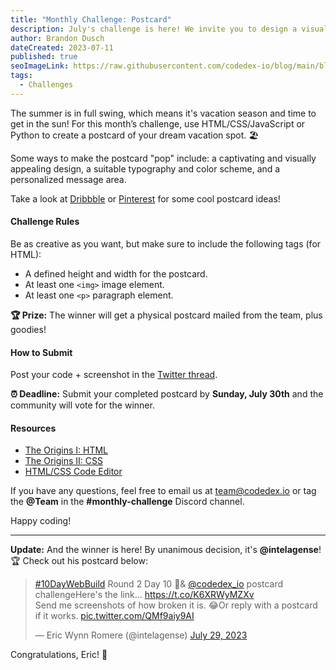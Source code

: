 ```yaml
---
title: "Monthly Challenge: Postcard"
description: July's challenge is here! We invite you to design a visually appealing postcard to showcase your HTML/CSS skills. It's a great opportunity to sharpen your frontend web dev abilities while testing your creativity.
author: Brandon Dusch
dateCreated: 2023-07-11
published: true
seoImageLink: https://raw.githubusercontent.com/codedex-io/blog/main/blog-images/monthly-challenge-postcard/banner.png
tags:
  - Challenges
---
```


The summer is in full swing, which means it's vacation season and time to get in the sun! For this month’s challenge, use HTML/CSS/JavaScript or Python to create a postcard of your dream vacation spot. 🏖️

Some ways to make the postcard "pop" include: a captivating and visually appealing design, a suitable typography and color scheme, and a personalized message area.

Take a look at [Dribbble](https://dribbble.com/search/postcard) or [Pinterest](https://www.pinterest.com/akw518/postcard-design-inspiration) for some cool postcard ideas!

#### Challenge Rules

Be as creative as you want, but make sure to include the following tags (for HTML):

- A defined height and width for the postcard.
- At least one `<img>` image element.
- At least one `<p>` paragraph element.

**🏆 Prize:** The winner will get a physical postcard mailed from the team, plus goodies!

#### How to Submit

Post your code + screenshot in the [Twitter thread](https://twitter.com/codedex_io/status/1680974889182801921).

**⏰ Deadline:** Submit your completed postcard by **Sunday, July 30th** and the community will vote for the winner.

#### Resources

- [The Origins I: HTML](https://www.codedex.io/html)
- [The Origins II: CSS](https://www.codedex.io/css)
- [HTML/CSS Code Editor](https://www.codedex.io/editor/html-css)

If you have any questions, feel free to email us at [team@codedex.io](mailto:team@codedex.io) or tag the **@Team** in the **#monthly-challenge** Discord channel.

Happy coding!

---

**Update:** And the winner is here! By unanimous decision, it's **@intelagense**! 🏆 Check out his postcard below:

<blockquote className="twitter-tweet"><p lang="en" dir="ltr"><a href="https://twitter.com/hashtag/10DayWebBuild?src=hash&amp;ref_src=twsrc%5Etfw">#10DayWebBuild</a> Round 2 Day 10 🥳<be />&amp; <a href="https://twitter.com/codedex_io?ref_src=twsrc%5Etfw">@codedex_io</a> postcard challenge<be /><be />Here&#39;s the link... <a href="https://t.co/K6XRWyMZXv">https://t.co/K6XRWyMZXv</a><br>Send me screenshots of how broken it is. 😂<be /><be />Or reply with a postcard if it works. <a href="https://t.co/QMf9aiy9AI">pic.twitter.com/QMf9aiy9AI</a></p>&mdash; Eric Wynn Romere (@intelagense) <a href="https://twitter.com/intelagense/status/1685153766050295809?ref_src=twsrc%5Etfw">July 29, 2023</a></blockquote> <script async src="https://platform.twitter.com/widgets.js" charset="utf-8"></script>

Congratulations, Eric! 🤠
